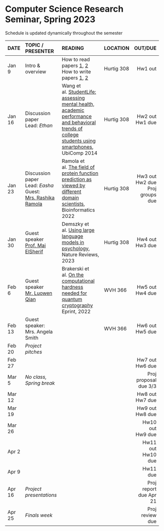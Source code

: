 <h1> Computer Science Research Seminar, Spring 2023 </h1>
Schedule is updated dynamically throughout the semester
</br>

<font size="3">

| DATE        | TOPIC / PRESENTER |READING           |LOCATION |      OUT/DUE |
| ------   |:------------------|:---------------------------------|:------| --------:| 
| Jan 9 | Intro & overview |  How to read papers [1](https://dl.acm.org/citation.cfm?id=1595493), [2](https://dl.acm.org/citation.cfm?id=1273458)<br>How to write papers [1](https://homes.cs.washington.edu/~mernst/advice/write-technical-paper.html), [2](https://www.nature.com/articles/d41586-019-02918-5)       | Hurtig 308 |  Hw1 out | 
| Jan 16 |Discussion paper</br>Lead: *Ethan* | Wang et al. [StudentLife: assessing mental health, academic performance and behavioral trends of college students using smartphones](https://dl-acm-org.ezproxy.neu.edu/doi/10.1145/2632048.2632054), UbiComp 2014 | Hurtig 308 |  Hw2 out</br>Hw1 due | 
| Jan 23 | Discussion paper</br>Lead: *Easha*</br>Guest:</br>[Mrs. Rashika Ramola](https://www.khoury.northeastern.edu/people/rashika-ramola/) | Ramola et al. [The field of protein function prediction as viewed by different domain scientists](https://academic.oup.com/bioinformaticsadvances/article/2/1/vbac057/6670646), Bioinformatics 2022 | Hurtig 308 |  Hw3 out</br>Hw2 due</br>Proj groups due | 
| Jan 30 |Guest speaker</br> [Prof. Mai ElSherif](https://www.maielsherief.com/) |  Demszky et al. [Using large language models in psychology](https://www.nature.com/articles/s44159-023-00241-5), Nature Reviews, 2023 | Hurtig 308 |  Hw4 out</br>Hw3 due | 
| Feb 6  | Guest speaker</br> [Mr. Luowen Qian](https://cs-people.bu.edu/luowenq/) |Brakerski et al. [On the computational hardness needed for quantum cryptography](https://eprint.iacr.org/2022/1181.pdf) Eprint, 2022 | WVH 366 |  Hw5 out</br>Hw4 due  | 
| Feb 13 | Guest speaker:</br>Mrs. Angela Smith | | WVH 366 |  Hw6 out</br>Hw5 due | 
| Feb 20 |  *Project pitches* |   |  |  |
| Feb 27 | | | |  Hw7 out</br>Hw6 due  | 
| Mar 5  | *No class, Spring break* |   |  | Proj proposal due 3/3  | 
| Mar 12 | | | |  Hw8 out</br>Hw7 due  |  
| Mar 19 | | | |  Hw9 out</br>Hw8 due | 
| Mar 26 | | | |  Hw10 out</br>Hw9 due  | 
| Apr 2  | | | |  Hw11 out</br>Hw10 due  | 
| Apr 9  | | | |  Hw11 due  | 
| Apr 16 | *Project presentations* |   |  | Proj report due Apr 21  | 
| Apr 25 |  *Finals week* |            |            | Proj review due   | 
</font>






